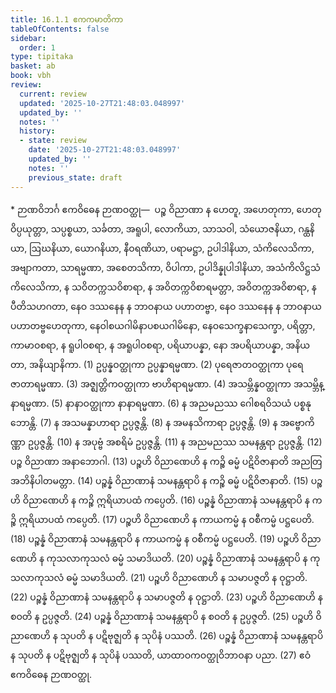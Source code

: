 ```yaml
---
title: 16.1.1 ဧကကမာတိကာ
tableOfContents: false
sidebar:
  order: 1
type: tipitaka
basket: ab
book: vbh
review:
  current: review
  updated: '2025-10-27T21:48:03.048997'
  updated_by: ''
  notes: ''
  history:
  - state: review
    date: '2025-10-27T21:48:03.048997'
    updated_by: ''
    notes: ''
    previous_state: draft
---
```



<ReviewStatus review={frontmatter.review} showDetails={true} />

<HypothesisAnnotation frontmatter={frontmatter} />

<DynamicBreadcrumb />

<Paragraph type="center" book="vbh">
* ဉာဏဝိဘင်္ဂ
</Paragraph>



<Division number="751" book="vbh" e="ch" v="30" p="323">

<Paragraph number="2203" book="vbh">
ဧကဝိဓေန ဉာဏဝတ္ထု—  ပဉ္စ ဝိညာဏာ န ဟေတူ, အဟေတုကာ, ဟေတုဝိပ္ပယုတ္တာ, သပ္ပစ္စယာ, သင်္ခတာ, အရူပါ, လောကိယာ, သာသဝါ, သံယောဇနိယာ, ဂန္ထနိယာ, ဩဃနိယာ, ယောဂနိယာ, နီဝရဏိယာ, ပရာမဋ္ဌာ, ဥပါဒါနိယာ, သံကိလေသိကာ, အဗျာကတာ, သာရမ္မဏာ, အစေတသိကာ, ဝိပါကာ, ဥပါဒိန္နုပါဒါနိယာ, အသံကိလိဋ္ဌသံကိလေသိကာ, န သဝိတက္ကသဝိစာရာ, န အဝိတက္ကဝိစာရမတ္တာ, အဝိတက္ကအဝိစာရာ, န ပီတိသဟဂတာ, နေဝ ဒဿနေန န ဘာဝနာယ ပဟာတဗ္ဗာ, နေဝ ဒဿနေန န ဘာဝနာယ ပဟာတဗ္ဗဟေတုကာ, နေဝါစယဂါမိနာပစယဂါမိနော, နေဝသေက္ခနာသေက္ခာ, ပရိတ္တာ, ကာမာဝစရာ, န ရူပါဝစရာ, န အရူပါဝစရာ, ပရိယာပန္နာ, နော အပရိယာပန္နာ, အနိယတာ, အနိယျာနိကာ. (1)
</Paragraph>

<Paragraph number="2204" book="vbh">
ဥပ္ပန္နဝတ္ထုကာ ဥပ္ပန္နာရမ္မဏာ. (2)
</Paragraph>

<Paragraph number="2205" book="vbh">
ပုရေဇာတဝတ္ထုကာ ပုရေဇာတာရမ္မဏာ. (3)
</Paragraph>

<Paragraph number="2206" book="vbh">
အဇ္ဈတ္တိကဝတ္ထုကာ ဗာဟိရာရမ္မဏာ. (4)
</Paragraph>

<Paragraph number="2207" book="vbh">
အသမ္ဘိန္နဝတ္ထုကာ အသမ္ဘိန္နာရမ္မဏာ. (5)
</Paragraph>

<Paragraph number="2208" book="vbh">
နာနာဝတ္ထုကာ နာနာရမ္မဏာ. (6)
</Paragraph>

<Paragraph number="2209" book="vbh">
န အညမညဿ ဂေါစရဝိသယံ ပစ္စနုဘောန္တိ. (7)
</Paragraph>

<Paragraph number="2210" book="vbh">
န အသမန္နာဟာရာ ဥပ္ပဇ္ဇန္တိ. (8)
</Paragraph>

<Paragraph number="2211" book="vbh">
န အမနသိကာရာ ဥပ္ပဇ္ဇန္တိ. (9)
</Paragraph>

<Paragraph number="2212" book="vbh">
န အဗ္ဗောကိဏ္ဏာ ဥပ္ပဇ္ဇန္တိ. (10)
</Paragraph>

<Paragraph number="2213" book="vbh">
န အပုဗ္ဗံ အစရိမံ ဥပ္ပဇ္ဇန္တိ. (11)
</Paragraph>

<Paragraph number="2214" book="vbh">
န အညမညဿ သမနန္တရာ ဥပ္ပဇ္ဇန္တိ. (12)
</Paragraph>

<Paragraph number="2215" book="vbh">
ပဉ္စ ဝိညာဏာ အနာဘောဂါ. (13)
</Paragraph>

<Paragraph number="2216" book="vbh">
ပဉ္စဟိ ဝိညာဏေဟိ န ကဉ္စိ ဓမ္မံ ပဋိဝိဇာနာတိ အညတြ အဘိနိပါတမတ္တာ. (14)
</Paragraph>

<Paragraph number="2217" book="vbh">
ပဉ္စန္နံ ဝိညာဏာနံ သမနန္တရာပိ န ကဉ္စိ ဓမ္မံ ပဋိဝိဇာနာတိ. (15)
</Paragraph>

<Paragraph number="2218" book="vbh">
ပဉ္စဟိ ဝိညာဏေဟိ န ကဉ္စိ ဣရိယာပထံ ကပ္ပေတိ. (16)
</Paragraph>

<Paragraph number="2219" book="vbh">
ပဉ္စန္နံ ဝိညာဏာနံ သမနန္တရာပိ န ကဉ္စိ ဣရိယာပထံ ကပ္ပေတိ. (17)
</Paragraph>

<Paragraph number="2220" book="vbh">
ပဉ္စဟိ ဝိညာဏေဟိ န ကာယကမ္မံ န ဝစီကမ္မံ ပဋ္ဌပေတိ. (18)
</Paragraph>

<Paragraph number="2221" book="vbh">
ပဉ္စန္နံ ဝိညာဏာနံ သမနန္တရာပိ န ကာယကမ္မံ န ဝစီကမ္မံ ပဋ္ဌပေတိ. (19)
</Paragraph>

<Paragraph number="2222" book="vbh">
ပဉ္စဟိ ဝိညာဏေဟိ န ကုသလာကုသလံ ဓမ္မံ သမာဒိယတိ. (20)
</Paragraph>

<Paragraph number="2223" book="vbh">
ပဉ္စန္နံ ဝိညာဏာနံ သမနန္တရာပိ န ကုသလာကုသလံ ဓမ္မံ သမာဒိယတိ. (21)
</Paragraph>

<Paragraph number="2224" book="vbh">
ပဉ္စဟိ ဝိညာဏေဟိ န သမာပဇ္ဇတိ န ဝုဋ္ဌာတိ. (22)
</Paragraph>

<Paragraph number="2225" book="vbh">
ပဉ္စန္နံ ဝိညာဏာနံ သမနန္တရာပိ န သမာပဇ္ဇတိ န ဝုဋ္ဌာတိ. (23)
</Paragraph>

<Paragraph number="2226" book="vbh">
ပဉ္စဟိ ဝိညာဏေဟိ န စဝတိ န ဥပ္ပဇ္ဇတိ. (24)
</Paragraph>

<Paragraph number="2227" book="vbh">
ပဉ္စန္နံ ဝိညာဏာနံ သမနန္တရာပိ န စဝတိ န ဥပ္ပဇ္ဇတိ. (25)
</Paragraph>

<Paragraph number="2228" book="vbh">
ပဉ္စဟိ ဝိညာဏေဟိ န သုပတိ န ပဋိဗုဇ္ဈတိ န သုပိနံ ပဿတိ. (26)
</Paragraph>

<Paragraph number="2229" book="vbh">
ပဉ္စန္နံ ဝိညာဏာနံ သမနန္တရာပိ န သုပတိ န ပဋိဗုဇ္ဈတိ န သုပိနံ ပဿတိ, ယာထာဝကဝတ္ထုဝိဘာဝနာ ပညာ. (27)

</Paragraph>
</Division>

<Paragraph number="2230" type="center" book="vbh">
ဧဝံ ဧကဝိဓေန ဉာဏဝတ္ထု.
</Paragraph>